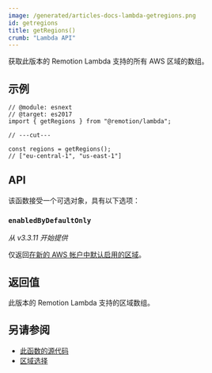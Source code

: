 ```yaml
---
image: /generated/articles-docs-lambda-getregions.png
id: getregions
title: getRegions()
crumb: "Lambda API"
---
```


获取此版本的 Remotion Lambda 支持的所有 AWS 区域的数组。

## 示例

```tsx twoslash
// @module: esnext
// @target: es2017
import { getRegions } from "@remotion/lambda";

// ---cut---

const regions = getRegions();
// ["eu-central-1", "us-east-1"]
```

## API

该函数接受一个可选对象，具有以下选项：

### `enabledByDefaultOnly`

_从 v3.3.11 开始提供_

仅返回[在新的 AWS 帐户中默认启用的区域](https://docs.aws.amazon.com/general/latest/gr/rande-manage.html)。

## 返回值

此版本的 Remotion Lambda 支持的区域数组。

## 另请参阅

- [此函数的源代码](https://github.com/remotion-dev/remotion/blob/main/packages/lambda/src/api/get-regions.ts)
- [区域选择](/docs/lambda/region-selection)

